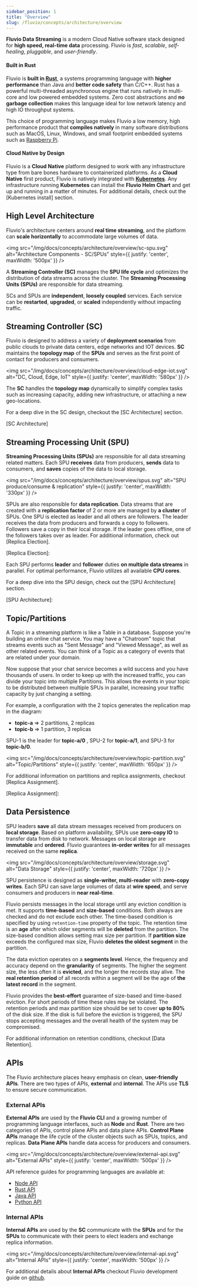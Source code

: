 ```yaml
---
sidebar_position: 1
title: "Overview"
slug: /fluvio/concepts/architecture/overview
---
```


**Fluvio Data Streaming** is a modern Cloud Native software stack designed for **high speed, real-time data** processing. Fluvio is _fast_, _scalable_, _self-healing_, _pluggable_, and _user-friendly_.

#### Built in Rust

Fluvio is **built in <a href="https://www.rust-lang.org/" target="_blank">Rust</a>**, a systems programming language with **higher performance** than Java and **better code safety** than C/C++. Rust has a powerful multi-threaded asynchronous engine that runs natively in multi-core and low powered embedded systems. Zero cost abstractions and **no garbage collection** makes this language ideal for low network latency and high IO throughput systems.

This choice of programming language makes Fluvio a low memory, high performance product that **compiles natively** in many software distributions such as MacOS, Linux, Windows, and small footprint embedded systems such as <a href="https://www.raspberrypi.org/" target="_blank">Raspberry Pi</a>.

#### Cloud Native by Design

Fluvio is a **Cloud Native** platform designed to work with any infrastructure type from bare bones hardware to containerized platforms. As a **Cloud Native** first product, Fluvio is natively integrated with **<a href="https://kubernetes.io" target="_blank">Kubernetes</a>**. Any infrastructure running **Kubernetes** can install the **Fluvio Helm Chart** and get up and running in a matter of minutes. For additional details, check out the [Kubernetes install] section.

## High Level Architecture

Fluvio's architecture centers around **real time streaming**, and the platform can **scale horizontally** to accommodate large volumes of data.

<img src="/img/docs/concepts/architecture/overview/sc-spu.svg"
     alt="Architecture Components - SC/SPUs"
     style={{ justify: 'center', maxWidth: '500px' }} />

A **Streaming Controller (SC)** manages the **SPU life cycle** and optimizes the distribution of data streams across the cluster. The **Streaming Processing Units (SPUs)** are responsible for data streaming.

SCs and SPUs are **independent**, **loosely coupled** services. Each service can be **restarted**, **upgraded**, or **scaled** independently without impacting traffic.


## Streaming Controller (SC)

Fluvio is designed to address a variety of **deployment scenarios** from public clouds to private data centers, edge networks and IOT devices. **SC** maintains the **topology map** of the **SPUs** and serves as the first point of contact for producers and consumers.

<img src="/img/docs/concepts/architecture/overview/cloud-edge-iot.svg"
     alt="DC, Cloud, Edge, IoT"
     style={{ justify: 'center', maxWidth: '580px' }} />

The **SC** handles the **topology map** dynamically to simplify complex tasks such as increasing capacity, adding new infrastructure, or attaching a new geo-locations.

For a deep dive in the SC design, checkout the [SC Architecture] section.

[SC Architecture]

## Streaming Processing Unit (SPU)

**Streaming Processing Units (SPUs)** are responsible for all data streaming related matters. Each SPU **receives** data from producers, **sends** data to consumers, and **saves** copies of the data to local storage.

<img src="/img/docs/concepts/architecture/overview/spus.svg"
    alt="SPU produce/consume & replication"
    style={{ justify: 'center', maxWidth: '330px' }} />

SPUs are also responsible for **data replication**. Data streams that are created with a __replication factor__ of 2 or more are managed by __a cluster__ of SPUs. One SPU is elected as leader and all others are followers. The leader receives the data from producers and forwards a copy to followers. Followers save a copy in their local storage. If the leader goes offline, one of the followers takes over as leader. For additional information, check out [Replica Election].

[Replica Election]:

Each SPU performs **leader** and **follower** duties **on multiple data streams** in parallel. For optimal performance, Fluvio utilizes all available **CPU cores**.

For a deep dive into the SPU design, check out the [SPU Architecture] section.

[SPU Architecture]:

## Topic/Partitions

A Topic in a streaming platform is like a Table in a database. Suppose you're building an online chat service.
You may have a "Chatroom" topic that streams events such as "Sent Message" and "Viewed Message", as well as other
related events. You can think of a Topic as a category of events that are related under your domain.

Now suppose that your chat service becomes a wild success and you have thousands of users. In order to keep up
with the increased traffic, you can divide your topic into multiple Partitions. This allows the events in your
topic to be distributed between multiple SPUs in parallel, increasing your traffic capacity by just changing a setting.

For example, a configuration with the 2 topics generates the replication map in the diagram:

* **topic-a** => 2 partitions, 2 replicas
* **topic-b** => 1 partition, 3 replicas

SPU-1 is the leader for **topic-a/0** , SPU-2 for **topic-a/1**, and SPU-3 for **topic-b/0**.

<img src="/img/docs/concepts/architecture/overview/topic-partition.svg"
     alt="Topic/Partitions"
     style={{ justify: 'center', maxWidth: '650px' }} />

For additional information on partitions and replica assignments, checkout [Replica Assignment].

[Replica Assignment]:

## Data Persistence

SPU leaders **save** all data stream messages received from producers on **local storage**. Based on platform availability, SPUs use **zero-copy IO** to transfer data from disk to network. Messages on local storage are **immutable** and **ordered**. Fluvio guarantees **in-order writes** for all messages received on the same **replica**.

<img src="/img/docs/concepts/architecture/overview/storage.svg"
     alt="Data Storage"
     style={{ justify: 'center', maxWidth: '720px' }} />

SPU persistence is designed as **single-writer, multi-reader** with **zero-copy writes**. Each SPU can save large volumes of data at **wire speed**, and serve consumers and producers in **near real-time**.

Fluvio persists messages in the local storage until any eviction condition is met. It supports **time-based** and
**size-based** conditions. Both always are checked and do not exclude each other. The time-based condition
is specified by using `retention-time` property of the topic. The retention time is an **age** after which older
segments will be **deleted** from the partition. The size-based condition allows setting max size per partition.
If **partition size** exceeds the configured max size, Fluvio **deletes the oldest segment** in the partition.

The data eviction operates on a **segments level**. Hence, the frequency and accuracy depend on the **granularity** of
segments. The higher the segment size, the less often it is **evicted**, and the longer the records stay alive.
The **real retention period** of all records within a segment will be the age of **the latest record** in the segment.

Fluvio provides the **best-effort** guarantee of size-based and time-based eviction. For short periods of time these
rules may be violated. The retention periods and max partition size should be set to cover **up to 80%** of the disk size.
If the disk is full before the eviction is triggered, the SPU stops accepting messages and the overall health of the
system may be compromised.

For additional information on retention conditions, checkout [Data Retention].

## APIs

The Fluvio architecture places heavy emphasis on clean, **user-friendly APIs**. There are two types of APIs, **external** and **internal**. The APIs use **TLS** to ensure secure communication.

### External APIs

**External APIs** are used by the **Fluvio CLI** and a growing number of programming language interfaces, such as **Node** and **Rust**. There are two categories of APIs, control plane APIs and data plane APIs. **Control Plane APIs** manage the life cycle of the cluster objects such as SPUs, topics, and replicas. **Data Plane APIs** handle data access for producers and consumers.

<img src="/img/docs/concepts/architecture/overview/external-api.svg"
     alt="External APIs"
     style={{ justify: 'center', maxWidth: '500px' }} />

API reference guides for programming languages are available at:

* <a href="https://infinyon.github.io/fluvio-client-node/" target="_blank">Node API</a>
* <a href="https://docs.rs/fluvio/" target="_blank">Rust API</a>
* <a href="https://infinyon.github.io/fluvio-client-java/com/infinyon/fluvio/package-summary.html" target="_blank">Java API</a>
* <a href="https://infinyon.github.io/fluvio-client-python/fluvio.html" target="_blank">Python API</a>

### Internal APIs

**Internal APIs** are used by the **SC** communicate with the **SPUs** and for the **SPUs** to communicate with their peers to elect leaders and exchange replica information.

<img src="/img/docs/concepts/architecture/overview/internal-api.svg"
     alt="Internal APIs"
     style={{ justify: 'center', maxWidth: '500px' }} />

For additional details about **Internal APIs** checkout Fluvio development guide on <a href="https://github.com/infinyon/fluvio" target="_blank">github</a>.
